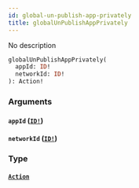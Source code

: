```yaml
---
id: global-un-publish-app-privately
title: globalUnPublishAppPrivately
---
```


No description

```graphql
globalUnPublishAppPrivately(
  appId: ID!
  networkId: ID!
): Action!

```

### Arguments

#### `appId` ([`ID!`](/graphql/scalars/id))

#### `networkId` ([`ID!`](/graphql/scalars/id))

### Type

#### [`Action`](/graphql/objects/action)
